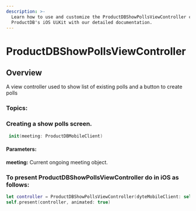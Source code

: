 ```yaml
---
description: >-
  Learn how to use and customize the ProductDBShowPollsViewController component in
  ProductDB's iOS UiKit with our detailed documentation.
---
```


# ProductDBShowPollsViewController

## Overview
A view controller used to show list of existing polls and a button to create polls

### Topics:

### Creating a show polls screen. 

```swift
 init(meeting: ProductDBMobileClient)
```
#### Parameters:
**meeting:** Current ongoing meeting object. 


### To present ProductDBShowPollsViewController do in iOS as follows:

```swift
let controller = ProductDBShowPollsViewController(dyteMobileClient: self.dyteMobileClient)
self.present(controller, animated: true)
```

<head>
  <title>iOS ProductDBShowPollsViewController</title>
</head>

